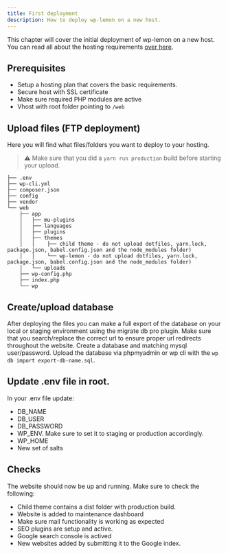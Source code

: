 ```yaml
---
title: First deployment
description: How to deploy wp-lemon on a new host.
---
```


This chapter will cover the initial deployment of wp-lemon on a new host.
You can read all about the hosting requirements [over here](/requirements).

## Prerequisites

- Setup a hosting plan that covers the basic requirements.
- Secure host with SSL certificate
- Make sure required PHP modules are active
- Vhost with root folder pointing to `/web`

## Upload files (FTP deployment)

Here you will find what files/folders you want to deploy to your hosting.

> ⚠️
> Make sure that you did a `yarn run production` build before starting your upload.

```
├── .env
├── wp-cli.yml
├── composer.json
├── config
├── vendor
└── web
    ├── app
    │   ├── mu-plugins
    │   ├── languages
    │   ├── plugins
    │   ├── themes
    │   │    ├── child theme - do not upload dotfiles, yarn.lock, package.json, babel.config.json and the node_modules folder)
    │   │    └── wp-lemon - do not upload dotfiles, yarn.lock, package.json, babel.config.json and the node_modules folder)
    │   └── uploads
    ├── wp-config.php
    ├── index.php
    └── wp
```

## Create/upload database

After deploying the files you can make a full export of the database on your local or staging environment using the migrate db pro plugin. Make sure that you search/replace the correct url to ensure proper url redirects throughout the website. Create a database and matching mysql user/password. Upload the database via phpmyadmin or wp cli with the `wp db import export-db-name.sql`.

## Update .env file in root.

In your .env file update:

- DB_NAME
- DB_USER
- DB_PASSWORD
- WP_ENV. Make sure to set it to staging or production accordingly.
- WP_HOME
- New set of salts

## Checks

The website should now be up and running. Make sure to check the following:

- Child theme contains a dist folder with production build.
- Website is added to maintenance dashboard
- Make sure mail functionality is working as expected
- SEO plugins are setup and active.
- Google search console is actived
- New websites added by submitting it to the Google index.
